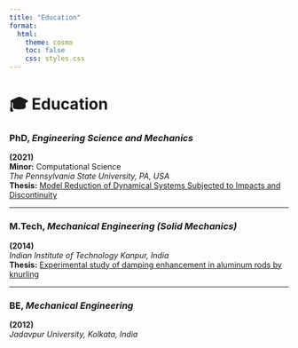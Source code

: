 ```yaml
---
title: "Education"
format:
  html:
    theme: cosmo
    toc: false
    css: styles.css
---
```


# 🎓 Education

### PhD, *Engineering Science and Mechanics*  
**(2021)**  
**Minor:** Computational Science  
*The Pennsylvania State University, PA, USA*  
**Thesis:** [Model Reduction of Dynamical Systems Subjected to Impacts and Discontinuity](#)

---

### M.Tech, *Mechanical Engineering (Solid Mechanics)*  
**(2014)**  
*Indian Institute of Technology Kanpur, India*  
**Thesis:** [Experimental study of damping enhancement in aluminum rods by knurling](#)

---

### BE, *Mechanical Engineering*  
**(2012)**  
*Jadavpur University, Kolkata, India*